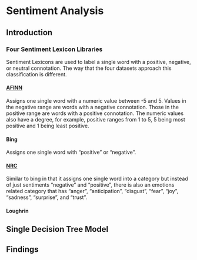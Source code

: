# Sentiment Analysis

## Introduction

### Four Sentiment Lexicon Libraries

Sentiment Lexicons are used to label a single word with a positive, negative, or neutral connotation. The way that the four datasets approach this classification is different.

#### [AFINN](https://github.com/fnielsen/afinn)

Assigns one single word with a numeric value between -5 and 5. Values in the negative range are words with a negative connotation. Those in the positive range are words with a positive connotation. The numeric values also have a degree, for example, positive ranges from 1 to 5, 5 being most positive and 1 being least positive.

#### Bing

Assigns one single word with "positive" or "negative".

#### [NRC](https://saifmohammad.com/WebPages/NRC-Emotion-Lexicon.htm)

Similar to bing in that it assigns one single word into a category but instead of just sentiments "negative" and "positive", there is also an emotions related category that has "anger", "anticipation", "disgust", "fear", "joy", "sadness", "surprise", and "trust".

#### Loughrin

## Single Decision Tree Model

## Findings
